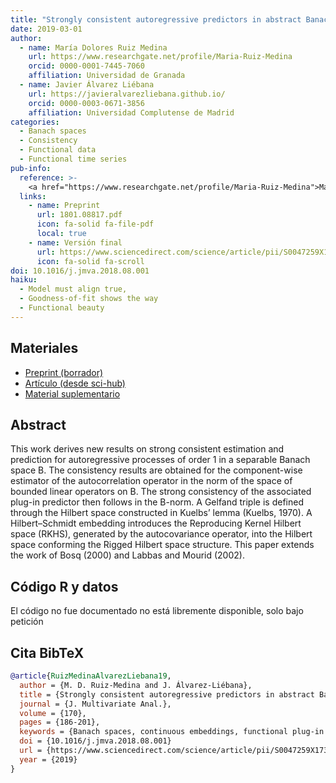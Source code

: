```yaml
---
title: "Strongly consistent autoregressive predictors in abstract Banach spaces"
date: 2019-03-01
author:
  - name: María Dolores Ruiz Medina
    url: https://www.researchgate.net/profile/Maria-Ruiz-Medina
    orcid: 0000-0001-7445-7060
    affiliation: Universidad de Granada
  - name: Javier Álvarez Liébana
    url: https://javieralvarezliebana.github.io/
    orcid: 0000-0003-0671-3856
    affiliation: Universidad Complutense de Madrid
categories: 
  - Banach spaces
  - Consistency
  - Functional data
  - Functional time series
pub-info:
  reference: >-
    <a href="https://www.researchgate.net/profile/Maria-Ruiz-Medina">María Dolores Ruiz Medina</a>, <a href="https://javieralvarezliebana.github.io/">Javier Álvarez Liébana</a>, «Strongly consistent autoregressive predictors in abstract Banach spaces», <em>J. Multivariate Anal.</em> 170, 186-201 (2019), doi: <a href="https://doi.org/10.1016/j.jmva.2018.08.001"><code>10.1016/j.jmva.2018.08.001</code></a>
  links:
    - name: Preprint
      url: 1801.08817.pdf
      icon: fa-solid fa-file-pdf
      local: true
    - name: Versión final
      url: https://www.sciencedirect.com/science/article/pii/S0047259X17307248
      icon: fa-solid fa-scroll
doi: 10.1016/j.jmva.2018.08.001
haiku:
  - Model must align true,
  - Goodness-of-fit shows the way
  - Functional beauty
---
```


## Materiales

- [Preprint (borrador)](1801.08817.pdf)
- [Artículo (desde sci-hub)](ruiz-medina2018.pdf)
- [Material suplementario](1-s2.0-S0047259X17307248-mmc1.pdf)


## Abstract

This work derives new results on strong consistent estimation and prediction for autoregressive processes of order 1 in a separable Banach space B. The consistency results are obtained for the component-wise estimator of the autocorrelation operator in the norm of the space of bounded linear operators on B. The strong consistency of the associated plug-in predictor then follows in the B-norm. A Gelfand triple is defined through the Hilbert space constructed in Kuelbs' lemma (Kuelbs, 1970). A Hilbert–Schmidt embedding introduces the Reproducing Kernel Hilbert space (RKHS), generated by the autocovariance operator, into the Hilbert space conforming the Rigged Hilbert space structure. This paper extends the work of Bosq (2000) and Labbas and Mourid (2002).

## Código R y datos

El código no fue documentado no está libremente disponible, solo bajo petición

## Cita BibTeX

```bibtex
@article{RuizMedinaAlvarezLiebana19,
  author = {M. D. Ruiz-Medina and J. Álvarez-Liébana},
  title = {Strongly consistent autoregressive predictors in abstract Banach spaces},
  journal = {J. Multivariate Anal.},
  volume = {170},
  pages = {186-201},
  keywords = {Banach spaces, continuous embeddings, functional plug-in predictors, strongly consistent estimators},
  doi = {10.1016/j.jmva.2018.08.001}
  url = {https://www.sciencedirect.com/science/article/pii/S0047259X17307248#sec6},
  year = {2019}
}
```